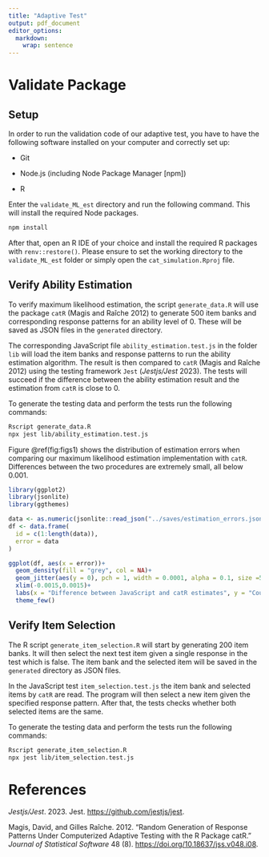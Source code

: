 ```yaml
---
title: "Adaptive Test"
output: pdf_document
editor_options:
  markdown:
    wrap: sentence
---
```


# Validate Package

## Setup

In order to run the validation code of our adaptive test, you have to have the following software installed on your computer and correctly set up:

-   Git

-   Node.js (including Node Package Manager [npm])

-   R

Enter the `validate_ML_est` directory and run the following command.
This will install the required Node packages.

```bash
npm install
```

After that, open an R IDE of your choice and install the required R packages with `renv::restore()`.
Please ensure to set the working directory to the `validate_ML_est` folder or simply open the `cat_simulation.Rproj` file.

## Verify Ability Estimation

To verify maximum likelihood estimation, the script `generate_data.R` will use the package `catR` (Magis and Raîche 2012) to generate 500 item banks and corresponding response patterns for an ability level of 0.
These will be saved as JSON files in the `generated` directory.

The corresponding JavaScript file `ability_estimation.test.js` in the folder `lib` will load the item banks and response patterns to run the ability estimation algorithm.
The result is then compared to `catR` (Magis and Raîche 2012) using the testing framework `Jest` (*Jestjs/Jest* 2023).
The tests will succeed if the difference between the ability estimation result and the estimation from `catR` is close to 0.

To generate the testing data and perform the tests run the following commands:

```bash
Rscript generate_data.R
npx jest lib/ability_estimation.test.js


```

Figure \@ref(fig:figs1) shows the distribution of estimation errors when comparing our maximum likelihood estimation implementation with `catR`.
Differences between the two procedures are extremely small, all below 0.001.

```r
library(ggplot2)
library(jsonlite)
library(ggthemes)

data <- as.numeric(jsonlite::read_json("../saves/estimation_errors.json"))
df <- data.frame(
  id = c(1:length(data)),
  error = data
)

ggplot(df, aes(x = error))+
  geom_density(fill = "grey", col = NA)+
  geom_jitter(aes(y = 0), pch = 1, width = 0.0001, alpha = 0.1, size =5)+
  xlim(-0.0015,0.0015)+
  labs(x = "Difference between JavaScript and catR estimates", y = "Count")+
  theme_few()

```

## Verify Item Selection

The R script `generate_item_selection.R` will start by generating 200 item banks.
It will then select the next test item given a single response in the test which is false.
The item bank and the selected item will be saved in the `generated` directory as JSON files.

In the JavaScript test `item_selection.test.js` the item bank and selected items by `catR` are read.
The program will then select a new item given the specified response pattern.
After that, the tests checks whether both selected items are the same.

To generate the testing data and perform the tests run the following commands:

```bash
Rscript generate_item_selection.R
npx jest lib/item_selection.test.js

```

# References

*Jestjs/Jest*.
2023.
Jest.
<https://github.com/jestjs/jest>.

Magis, David, and Gilles Raîche.
2012.
"Random Generation of Response Patterns Under Computerized Adaptive Testing with the R Package catR." *Journal of Statistical Software* 48 (8).
<https://doi.org/10.18637/jss.v048.i08>.

